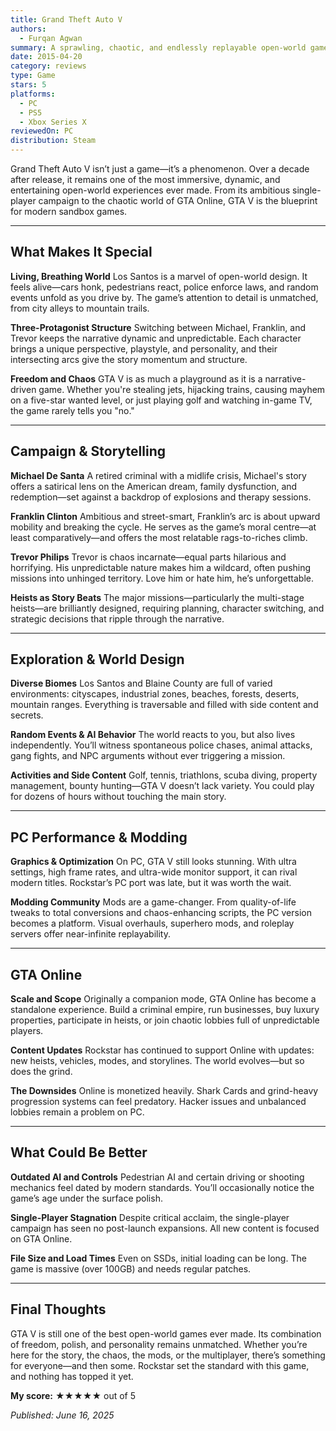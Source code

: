 ```yaml
---
title: Grand Theft Auto V
authors:
  - Furqan Agwan
summary: A sprawling, chaotic, and endlessly replayable open-world game that set the bar for sandbox action. Still worth playing, even years after launch.
date: 2015-04-20
category: reviews
type: Game
stars: 5
platforms:
  - PC
  - PS5
  - Xbox Series X
reviewedOn: PC
distribution: Steam
---
```


Grand Theft Auto V isn’t just a game—it’s a phenomenon. Over a decade after release, it remains one of the most immersive, dynamic, and entertaining open-world experiences ever made. From its ambitious single-player campaign to the chaotic world of GTA Online, GTA V is the blueprint for modern sandbox games.

---

## What Makes It Special

**Living, Breathing World**
Los Santos is a marvel of open-world design. It feels alive—cars honk, pedestrians react, police enforce laws, and random events unfold as you drive by. The game’s attention to detail is unmatched, from city alleys to mountain trails.

**Three-Protagonist Structure**
Switching between Michael, Franklin, and Trevor keeps the narrative dynamic and unpredictable. Each character brings a unique perspective, playstyle, and personality, and their intersecting arcs give the story momentum and structure.

**Freedom and Chaos**
GTA V is as much a playground as it is a narrative-driven game. Whether you're stealing jets, hijacking trains, causing mayhem on a five-star wanted level, or just playing golf and watching in-game TV, the game rarely tells you "no."

---

## Campaign & Storytelling

**Michael De Santa**
A retired criminal with a midlife crisis, Michael's story offers a satirical lens on the American dream, family dysfunction, and redemption—set against a backdrop of explosions and therapy sessions.

**Franklin Clinton**
Ambitious and street-smart, Franklin’s arc is about upward mobility and breaking the cycle. He serves as the game’s moral centre—at least comparatively—and offers the most relatable rags-to-riches climb.

**Trevor Philips**
Trevor is chaos incarnate—equal parts hilarious and horrifying. His unpredictable nature makes him a wildcard, often pushing missions into unhinged territory. Love him or hate him, he’s unforgettable.

**Heists as Story Beats**
The major missions—particularly the multi-stage heists—are brilliantly designed, requiring planning, character switching, and strategic decisions that ripple through the narrative.

---

## Exploration & World Design

**Diverse Biomes**
Los Santos and Blaine County are full of varied environments: cityscapes, industrial zones, beaches, forests, deserts, mountain ranges. Everything is traversable and filled with side content and secrets.

**Random Events & AI Behavior**
The world reacts to you, but also lives independently. You’ll witness spontaneous police chases, animal attacks, gang fights, and NPC arguments without ever triggering a mission.

**Activities and Side Content**
Golf, tennis, triathlons, scuba diving, property management, bounty hunting—GTA V doesn’t lack variety. You could play for dozens of hours without touching the main story.

---

## PC Performance & Modding

**Graphics & Optimization**
On PC, GTA V still looks stunning. With ultra settings, high frame rates, and ultra-wide monitor support, it can rival modern titles. Rockstar’s PC port was late, but it was worth the wait.

**Modding Community**
Mods are a game-changer. From quality-of-life tweaks to total conversions and chaos-enhancing scripts, the PC version becomes a platform. Visual overhauls, superhero mods, and roleplay servers offer near-infinite replayability.

---

## GTA Online

**Scale and Scope**
Originally a companion mode, GTA Online has become a standalone experience. Build a criminal empire, run businesses, buy luxury properties, participate in heists, or join chaotic lobbies full of unpredictable players.

**Content Updates**
Rockstar has continued to support Online with updates: new heists, vehicles, modes, and storylines. The world evolves—but so does the grind.

**The Downsides**
Online is monetized heavily. Shark Cards and grind-heavy progression systems can feel predatory. Hacker issues and unbalanced lobbies remain a problem on PC.

---

## What Could Be Better

**Outdated AI and Controls**
Pedestrian AI and certain driving or shooting mechanics feel dated by modern standards. You’ll occasionally notice the game’s age under the surface polish.

**Single-Player Stagnation**
Despite critical acclaim, the single-player campaign has seen no post-launch expansions. All new content is focused on GTA Online.

**File Size and Load Times**
Even on SSDs, initial loading can be long. The game is massive (over 100GB) and needs regular patches.

---

## Final Thoughts

GTA V is still one of the best open-world games ever made. Its combination of freedom, polish, and personality remains unmatched. Whether you’re here for the story, the chaos, the mods, or the multiplayer, there’s something for everyone—and then some. Rockstar set the standard with this game, and nothing has topped it yet.

**My score:** ★★★★★ out of 5

_Published: June 16, 2025_
